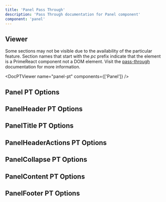 ```yaml
---
title: 'Panel Pass Through'
description: 'Pass Through documentation for Panel component'
component: 'panel'
---
```


## Viewer

Some sections may not be visible due to the availability of the particular feature. Section names that start with the _pc_ prefix indicate that the element is a PrimeReact component not a DOM element. Visit the [pass-through](https://primevue.org/passthrough/#pcprefix) documentation for more information.

<DocPTViewer name="panel-pt" components={['Panel']} />

## Panel PT Options

<DocTable name="Panel" category="pt" />

## PanelHeader PT Options

<DocTable name="PanelHeader" category="pt" />

## PanelTitle PT Options

<DocTable name="PanelTitle" category="pt" />

## PanelHeaderActions PT Options

<DocTable name="PanelHeaderActions" category="pt" />

## PanelCollapse PT Options

<DocTable name="PanelCollapse" category="pt" />

## PanelContent PT Options

<DocTable name="PanelContent" category="pt" />

## PanelFooter PT Options

<DocTable name="PanelFooter" category="pt" />
